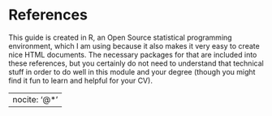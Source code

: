 # References

This guide is created in R, an Open Source statistical programming environment, which I am using because it also makes it very easy to create nice HTML documents. The necessary packages for that are included into these references, but you certainly do not need to understand that technical stuff in order to do well in this module and your degree (though you might find it fun to learn and helpful for your CV).

---
nocite: '@*'
---

<div id="refs"></div>